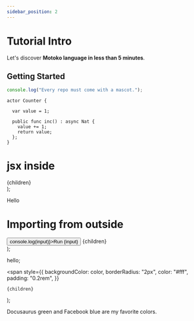 ```yaml
---
sidebar_position: 2
---
```


# Tutorial Intro

Let's discover **Motoko language in less than 5 minutes**.

## Getting Started

```js
console.log("Every repo must come with a mascot.");
```

```motoko
actor Counter {

  var value = 1;

  public func inc() : async Nat {
    value += 1;
    return value;
  };
}
```

# jsx inside

  <div
    style={{
      backgroundColor: color,
      height: "5rem",
      color: "white",
    }}
  >
    {children}
  </div>
);

<RunInput color="green">Hello</RunInput>

# Importing from outside

  <div>
    <button onClick={() => console.log(input)}>Run {input}</button>
    {children}
  </div>
);

<RunButton input="Motoko">hello</RunButton>;

  <span
    style={{
      backgroundColor: color,
      borderRadius: "2px",
      color: "#fff",
      padding: "0.2rem",
    }}
  >
    {children}
  </span>
);

<Highlight color="#25c2a0">Docusaurus green</Highlight> and <Highlight color="#1877F2">
  Facebook blue
</Highlight> are my favorite colors.
